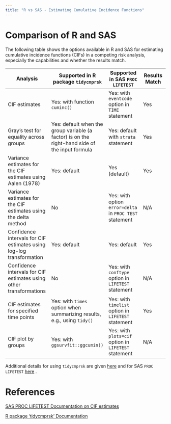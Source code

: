 ```yaml
---
title: "R vs SAS - Estimating Cumulative Incidence Functions"
---
```


# Comparison of R and SAS

The following table shows the options available in R and SAS for estimating cumulative incidence functions (CIFs) in a competing risk analysis, especially the capabilities and whether the results match.

| Analysis                                                            | Supported in R package `tidycmprsk`                                                            | Supported in SAS `PROC LIFETEST`                        | Results Match |
|---------------------|-----------------|------------------|----------------|
| CIF estimates                                                       | Yes: with function `cuminc()`                                                                  | Yes: with `eventcode` option in `TIME` statement        | Yes           |
| Gray's test for equality across groups                              | Yes: default when the group variable (a factor) is on the right-hand side of the input formula | Yes: default with `strata` statement                    | Yes           |
| Variance estimates for the CIF estimates using Aalen (1978)         | Yes: default                                                                                   | Yes (default)                                           | Yes           |
| Variance estimates for the CIF estimates using the delta method     | No                                                                                             | Yes: with option `error=delta` in `PROC TEST` statement | N/A           |
| Confidence intervals for CIF estimates using log-log transformation | Yes: default                                                                                   | Yes: default                                            | Yes           |
| Confidence intervals for CIF estimates using other transformations  | No                                                                                             | Yes: with `conftype` option in `LIFETEST` statement     | N/A           |
| CIF estimates for specified time points                             | Yes: with `times` option when summarizing results, e.g., using `tidy()`                        | Yes: with `timelist` option in `LIFETEST` statement     | Yes           |
| CIF plot by groups                                                  | Yes: with `ggsurvfit::ggcumin()`                                                               | Yes: with `plots=cif` option in `LIFETEST` statement    | N/A           |

Additional details for using `tidycmprsk` are given [here](https://psiaims.github.io/CAMIS/R/survival_cif.html "cif in r") and for SAS `PROC LIFETEST` [here](https://psiaims.github.io/CAMIS/SAS/survival_cif.html "cif in sas") .

# References

[SAS PROC LIFETEST Documentation on CIF estimates](https://documentation.sas.com/doc/en/statug/15.2/statug_lifetest_details25.htm#statug.lifetest.lftcifest "cif in sas")

[R package 'tidycmprsk' Documentation](https://github.com/MSKCC-Epi-Bio/tidycmprsk "cif in r")

